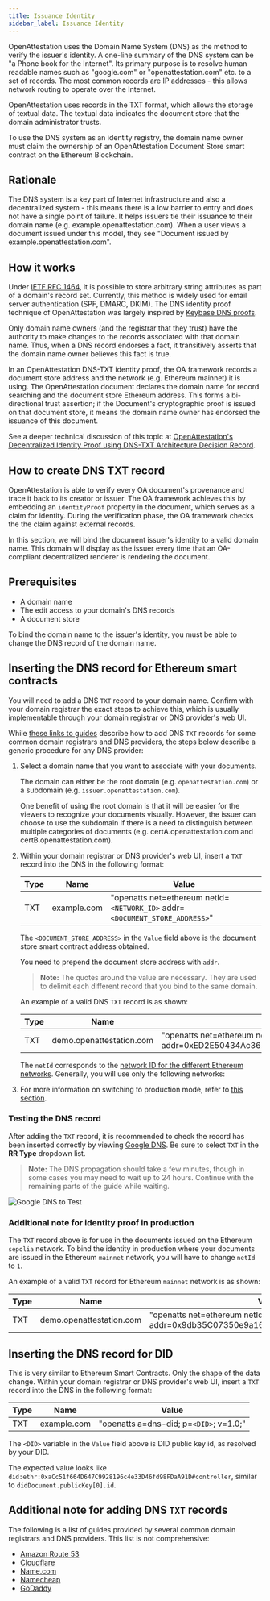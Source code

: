 ```yaml
---
title: Issuance Identity
sidebar_label: Issuance Identity
---
```


OpenAttestation uses the Domain Name System (DNS) as the method to verify the issuer's identity. A one-line summary of the DNS system can be "a Phone book for the Internet". Its primary purpose is to resolve human readable names such as "google.com" or "openattestation.com" etc. to a set of records. The most common records are IP addresses - this allows network routing to operate over the Internet.

OpenAttestation uses records in the TXT format, which allows the storage of textual data. The textual data indicates the document store that the domain administrator trusts.

To use the DNS system as an identity registry, the domain name owner must claim the ownership of an OpenAttestation Document Store smart contract on the Ethereum Blockchain.

## Rationale

The DNS system is a key part of Internet infrastructure and also a decentralized system - this means there is a low barrier to entry and does not have a single point of failure. It helps issuers tie their issuance to their domain name (e.g. example.openattestation.com). When a user views a document issued under this model, they see "Document issued by example.openattestation.com".

## How it works

Under [IETF RFC 1464](https://tools.ietf.org/html/rfc1464), it is possible to store arbitrary string attributes as part of a domain's record set. Currently, this method is widely used for email server authentication (SPF, DMARC, DKIM). The DNS identity proof technique of OpenAttestation was largely inspired by [Keybase DNS proofs](https://github.com/keybase/keybase-issues/issues/367).

Only domain name owners (and the registrar that they trust) have the authority to make changes to the records associated with that domain name. Thus, when a DNS record endorses a fact, it transitively asserts that the domain name owner believes this fact is true.

In an OpenAttestation DNS-TXT identity proof, the OA framework records a document store address and the network (e.g. Ethereum mainnet) it is using. The OpenAttestation document declares the domain name for record searching and the document store Ethereum address. This forms a bi-directional trust assertion; if the Document's cryptographic proof is issued on that document store, it means the domain name owner has endorsed the issuance of this document.

See a deeper technical discussion of this topic at [OpenAttestation's Decentralized Identity Proof using DNS-TXT Architecture Decision Record](https://github.com/Open-Attestation/adr/blob/master/decentralized_identity_proof_DNS-TXT.md).

## How to create DNS TXT record

OpenAttestation is able to verify every OA document's provenance and trace it back to its creator or issuer. The OA framework achieves this by embedding an `identityProof` property in the document, which serves as a claim for identity. During the verification phase, the OA framework checks the the claim against external records.

In this section, we will bind the document issuer's identity to a valid domain name. This domain will display as the issuer every time that an OA-compliant decentralized renderer is rendering the document.

## Prerequisites

- A domain name
- The edit access to your domain's DNS records
- A document store

To bind the domain name to the issuer's identity, you must be able to change the DNS record of the domain name.

## Inserting the DNS record for Ethereum smart contracts

You will need to add a DNS `TXT` record to your domain name. Confirm with your domain registrar the exact steps to achieve this, which is usually implementable through your domain registrar or DNS provider's web UI.

While [these links to guides](#additional-note-for-adding-dns-txt-records) describe how to add DNS `TXT` records for some common domain registrars and DNS providers, the steps below describe a generic procedure for any DNS provider:

1. Select a domain name that you want to associate with your documents. 

    The domain can either be the root domain (e.g. `openattestation.com`) or a subdomain (e.g. `issuer.openattestation.com`). 
    
    One benefit of using the root domain is that it will be easier for the viewers to recognize your documents visually. However, the issuer can choose to use the subdomain if there is a need to distinguish between multiple categories of documents (e.g. certA.openattestation.com and certB.openattestation.com).

2. Within your domain registrar or DNS provider's web UI, insert a `TXT` record into the DNS in the following format:

    | Type | Name        | Value                                                           |
    | ---- | ----------- | --------------------------------------------------------------- |
    | TXT  | example.com | "openatts net=ethereum netId=`<NETWORK_ID>` addr=`<DOCUMENT_STORE_ADDRESS>`" |

    The `<DOCUMENT_STORE_ADDRESS>` in the `Value` field above is the document store smart contract address obtained. 
    
    You need to prepend the document store address with `addr`.

    >**Note:** The quotes around the value are necessary. They are used to delimit each different record that you bind to the same domain.

    An example of a valid DNS `TXT` record is as shown:

    | Type | Name                     | Value                                                                           |
    | ---- | ------------------------ | ------------------------------------------------------------------------------- |
    | TXT  | demo.openattestation.com | "openatts net=ethereum netId=11155111 addr=0xED2E50434Ac3623bAD763a35213DAD79b43208E4" |

    The `netId` corresponds to the [network ID for the different Ethereum networks](https://chainid.network/). Generally, you will use only the following networks:

    <!-- Reusing the Network Table here -->

    <SupportedNetworks />

3. For more information on switching to production mode, refer to [this section](#additional-note-for-identity-proof-in-production).

### Testing the DNS record

After adding the `TXT` record, it is recommended to check the record has been inserted correctly by viewing [Google DNS](https://dns.google.com/). Be sure to select `TXT` in the **RR Type** dropdown list.

>**Note:** The DNS propagation should take a few minutes, though in some cases you may need to wait up to 24 hours. Continue with the remaining parts of the guide while waiting.

![Google DNS to Test](/docs/developer-section/quickstart/configuring-dns/google-dns.png)

### Additional note for identity proof in production

The `TXT` record above is for use in the documents issued on the Ethereum `sepolia` network. To bind the identity in production where your documents are issued in the Ethereum `mainnet` network, you will have to change `netId` to `1`.

An example of a valid `TXT` record for Ethereum `mainnet` network is as shown:

| Type | Name                     | Value                                                                           |
| ---- | ------------------------ | ------------------------------------------------------------------------------- |
| TXT  | demo.openattestation.com | "openatts net=ethereum netId=1 addr=0x9db35C07350e9a16C828dAda37fd9c2923c75812" |

## Inserting the DNS record for DID

This is very similar to Ethereum Smart Contracts. Only the shape of the data change.
Within your domain registrar or DNS provider's web UI, insert a `TXT` record into the DNS in the following format:

| Type | Name        | Value                                   |
| ---- | ----------- | --------------------------------------- |
| TXT  | example.com | "openatts a=dns-did; p=`<DID>`; v=1.0;" |

The `<DID>` variable in the `Value` field above is DID public key id, as resolved by your DID. 

The expected value looks like `did:ethr:0xaCc51f664D647C9928196c4e33D46fd98FDaA91D#controller`, similar to `didDocument.publicKey[0].id`.

## Additional note for adding DNS `TXT` records

The following is a list of guides provided by several common domain registrars and DNS providers. This list is not comprehensive:

- [Amazon Route 53](https://docs.aws.amazon.com/ses/latest/DeveloperGuide/dns-txt-records.html)
- [Cloudflare](https://support.cloudflare.com/hc/en-us/articles/360019093151-Managing-DNS-records-in-Cloudflare)
- [Name.com](https://www.name.com/support/articles/115004972547-Adding-a-TXT-Record)
- [Namecheap](https://www.namecheap.com/support/knowledgebase/article.aspx/317/2237/how-do-i-add-txtspfdkimdmarc-records-for-my-domain)
- [GoDaddy](https://sg.godaddy.com/help/add-a-txt-record-19232)
